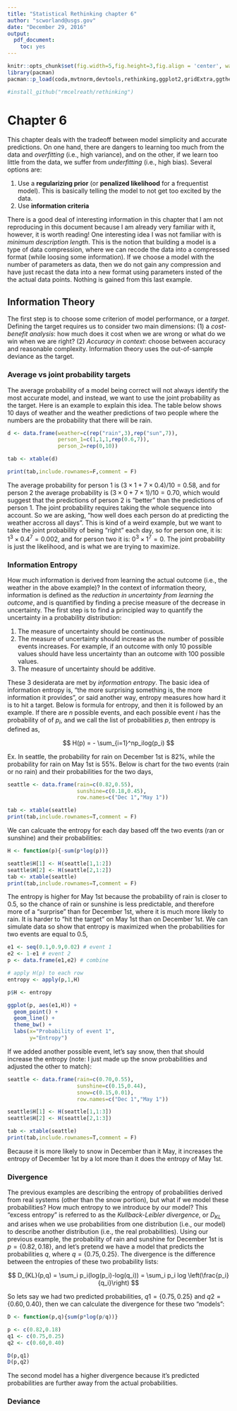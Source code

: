 ```yaml
---
title: "Statistical Rethinking chapter 6"
author: "scworland@usgs.gov"
date: "December 29, 2016"
output:
  pdf_document:
    toc: yes
---
```


```r
knitr::opts_chunk$set(fig.width=5,fig.height=3,fig.align = 'center', warning=F, message=F,cache=F)
library(pacman)
pacman::p_load(coda,mvtnorm,devtools,rethinking,ggplot2,gridExtra,ggthemes,dplyr,magrittr,reshape2,xtable)

#install_github("rmcelreath/rethinking")
```

# Chapter 6

This chapter deals with the tradeoff between model simplicity and accurate predictions. On one hand, there are dangers to learning too much from the data and *overfitting* (i.e., high variance), and on the other, if we learn too little from the data, we suffer from *underfitting* (i.e., high bias). Several options are:

1. Use a **regularizing prior** (or **penalized likelihood** for a frequentist model). This is basically telling the model to not get too excited by the data.
2. Use **information criteria**

There is a good deal of interesting information in this chapter that I am not reproducing in this document because I am already very familiar with it, however, it is worth reading! One interesting idea I was not familiar with is *minimum description length*. This is the notion that building a model is a type of data compression, where we can recode the data into a compressed format (while loosing some information). If we choose a model with the number of parameters as data, then we do not gain any compression and have just recast the data into a new format using parameters insted of the the actual data points. Nothing is gained from this last example.

## Information Theory

The first step is to choose some criterion of model performance, or a *target*. Defining the target requires us to consider two main dimensions: (1) a *cost-benefit analysis*: how much does it cost when we are wrong or what do we win when we are right? (2) *Accuracy in context*: choose between accuracy and reasonable complexity. Information theory uses the out-of-sample deviance as the target.

### Average vs joint probability targets

The average probability of a model being correct will not always identify the most accurate model, and instead, we want to use the joint probability as the target. Here is an example to explain this idea. The table below shows 10 days of weather and the weather predictions of two people where the numbers are the probability that there will be rain.

```r
d <- data.frame(weather=c(rep("rain",3),rep("sun",7)),
                person_1=c(1,1,1,rep(0.6,7)),
                person_2=rep(0,10))

tab <- xtable(d)

print(tab,include.rownames=F,comment = F)
```


The average probability for person 1 is $(3 \times 1 + 7 \times 0.4)/10 = 0.58$, and for person 2 the average probability is $(3 \times 0 + 7 \times 1)/10 = 0.70$, which would suggest that the predictions of person 2 is "better" than the predictions of person 1. The joint probability requires taking the whole sequence into account. So we are asking, "how well does each person do at predicting the weather accross all days". This is kind of a weird example, but we want to take the joint probability of being "right" each day, so for person one, it is: $1^3 \times 0.4^7 = 0.002$, and for person two it is: $0^3 \times 1^7 = 0$. The joint probability is just the likelihood, and is what we are trying to maximize. 

### Information Entropy

How much information is derived from learning the actual outcome (i.e., the weather in the above example)? In the context of information theory, information is defined as the *reduction in uncertainty from learning the outcome*, and is quantified by finding a precise measure of the decrease in uncertainty. The first step is to find a principled way to quantify the uncertainty in a probability distribution:

1. The measure of uncertainty should be continuous.
2. The measure of uncertainty should increase as the number of possible events increases. For example, if an outcome with only 10 possible values should have less uncertainty than an outcome with 100 possible values. 
3. The measure of uncertainty should be additive. 

These 3 desiderata are met by *information entropy*. The basic idea of information entropy is, "the more surprising something is, the more information it provides", or said another way, entropy measures how hard it is to hit a target. Below is formula for entropy, and then it is followed by an example. If there are $n$ possible events, and each possible event $i$ has the probability of of $p_i$, and we call the list of probabilities $p$, then entropy is defined as,

$$
H(p) = - \sum_{i=1}^np_ilog(p_i)
$$

Ex. In seattle, the probability for rain on December 1st is 82%, while the probability for rain on May 1st is 55%. Below is chart for the two events (rain or no rain) and their probabilities for the two days,

```r
seattle <- data.frame(rain=c(0.82,0.55),
                      sunshine=c(0.18,0.45),
                      row.names=c("Dec 1","May 1"))

tab <- xtable(seattle)
print(tab,include.rownames=T,comment = F) 
```

We can calcuate the entropy for each day based off the two events (ran or sunshine) and their probabilities:

```r
H <- function(p){-sum(p*log(p))}
```

```r
seattle$H[1] <- H(seattle[1,1:2])
seattle$H[2] <- H(seattle[2,1:2])
tab <- xtable(seattle)
print(tab,include.rownames=T,comment = F) 
```

The entropy is higher for May 1st because the probability of rain is closer to 0.5, so the chance of rain or sunshine is less predictable, and therefore more of a "surprise" than for December 1st, where it is much more likely to rain. It is harder to "hit the target" on May 1st than on December 1st. We can simulate data so show that entropy is maximized when the probabilities for two events are equal to 0.5,

```r
e1 <- seq(0.1,0.9,0.02) # event 1
e2 <- 1-e1 # event 2
p <- data.frame(e1,e2) # combine

# apply H(p) to each row
entropy <- apply(p,1,H)
```

```r
p$H <- entropy

ggplot(p, aes(e1,H)) +
  geom_point() +
  geom_line() +
  theme_bw() +
  labs(x="Probability of event 1",
       y="Entropy")
```

If we added another possible event, let's say snow, then that should increase the entropy (note: I just made up the snow probabilities and adjusted the other to match):

```r
seattle <- data.frame(rain=c(0.70,0.55),
                      sunshine=c(0.15,0.44),
                      snow=c(0.15,0.01),
                      row.names=c("Dec 1","May 1"))

seattle$H[1] <- H(seattle[1,1:3])
seattle$H[2] <- H(seattle[2,1:3])

tab <- xtable(seattle)
print(tab,include.rownames=T,comment = F) 
```

Because it is more likely to snow in December than it May, it increases the entropy of December 1st by a lot more than it does the entropy of May 1st.

### Divergence
The previous examples are describing the entropy of probabilities derived from real systems (other than the snow portion), but what if we model these probabilities? How much entropy to we introduce by our model? This "excess entropy" is referred to as the *Kullback-Leibler divergence*, or $D_{KL}$ and arises when we use probabilities from one distribution (i.e., our model) to describe another distribution (i.e., the real probabilities). Using our previous example, the probability of rain and sunshine for December 1st is $p=\{0.82,0.18\}$, and let's pretend we have a model that predicts the probabilities $q$, where $q=\{0.75,0.25\}$. The divergence is the difference between the entropies of these two probability lists:

$$
D_{KL}(p,q) = \sum_i p_i(log(p_i)-log(q_i)) = \sum_i p_i log \left(\frac{p_i}{q_i}\right)
$$

So lets say we had two predicted probabilities, $q1=\{0.75,0.25\}$ and $q2=\{0.60,0.40\}$, then we can calculate the divergence for these two "models":

```r
D <- function(p,q){sum(p*log(p/q))}

p <- c(0.82,0.18)
q1 <- c(0.75,0.25)
q2 <- c(0.60,0.40)

D(p,q1)
D(p,q2)
```

The second model has a higher divergence because it's predicted probabilities are further away from the actual probabilities.

### Deviance





















